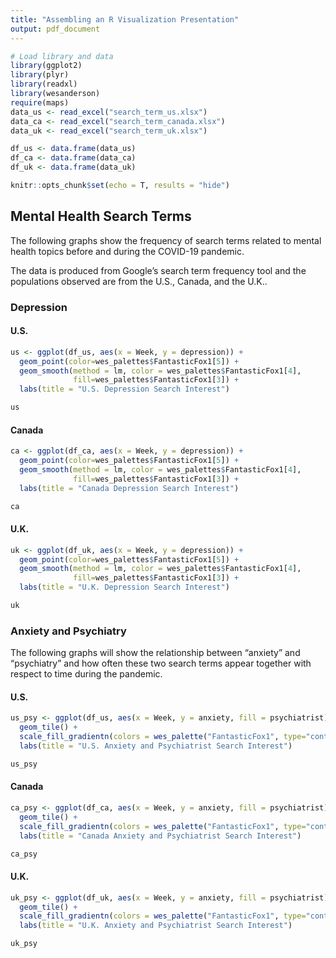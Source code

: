 ```yaml
---
title: "Assembling an R Visualization Presentation"
output: pdf_document
---
```


```r
# Load library and data
library(ggplot2)
library(plyr)
library(readxl)
library(wesanderson)
require(maps)
data_us <- read_excel("search_term_us.xlsx")
data_ca <- read_excel("search_term_canada.xlsx")
data_uk <- read_excel("search_term_uk.xlsx")

df_us <- data.frame(data_us)
df_ca <- data.frame(data_ca)
df_uk <- data.frame(data_uk)

knitr::opts_chunk$set(echo = T, results = "hide")
```

## Mental Health Search Terms

The following graphs show the frequency of search terms related to mental 
health topics before and during the COVID-19 pandemic.

The data is produced from Google's search term frequency tool and the populations 
observed are from the U.S., Canada, and the U.K..

### Depression

#### U.S.
```r
us <- ggplot(df_us, aes(x = Week, y = depression)) +
  geom_point(color=wes_palettes$FantasticFox1[5]) +
  geom_smooth(method = lm, color = wes_palettes$FantasticFox1[4],
              fill=wes_palettes$FantasticFox1[3]) +
  labs(title = "U.S. Depression Search Interest")

us
```

#### Canada
```r
ca <- ggplot(df_ca, aes(x = Week, y = depression)) +
  geom_point(color=wes_palettes$FantasticFox1[5]) +
  geom_smooth(method = lm, color = wes_palettes$FantasticFox1[4],
              fill=wes_palettes$FantasticFox1[3]) +
  labs(title = "Canada Depression Search Interest")

ca
```

#### U.K.
```r
uk <- ggplot(df_uk, aes(x = Week, y = depression)) +
  geom_point(color=wes_palettes$FantasticFox1[5]) +
  geom_smooth(method = lm, color = wes_palettes$FantasticFox1[4],
              fill=wes_palettes$FantasticFox1[3]) +
  labs(title = "U.K. Depression Search Interest")

uk
```

### Anxiety and Psychiatry

The following graphs will show the relationship between "anxiety" and "psychiatry" 
and how often these two search terms appear together with respect to time during 
the pandemic.

#### U.S.
```r
us_psy <- ggplot(df_us, aes(x = Week, y = anxiety, fill = psychiatrist)) +
  geom_tile() +
  scale_fill_gradientn(colors = wes_palette("FantasticFox1", type="continuous")) +
  labs(title = "U.S. Anxiety and Psychiatrist Search Interest")

us_psy
```

#### Canada
```r
ca_psy <- ggplot(df_ca, aes(x = Week, y = anxiety, fill = psychiatrist)) +
  geom_tile() +
  scale_fill_gradientn(colors = wes_palette("FantasticFox1", type="continuous")) +
  labs(title = "Canada Anxiety and Psychiatrist Search Interest")

ca_psy
```

#### U.K.
```r
uk_psy <- ggplot(df_uk, aes(x = Week, y = anxiety, fill = psychiatrist)) +
  geom_tile() +
  scale_fill_gradientn(colors = wes_palette("FantasticFox1", type="continuous")) +
  labs(title = "U.K. Anxiety and Psychiatrist Search Interest")

uk_psy
```